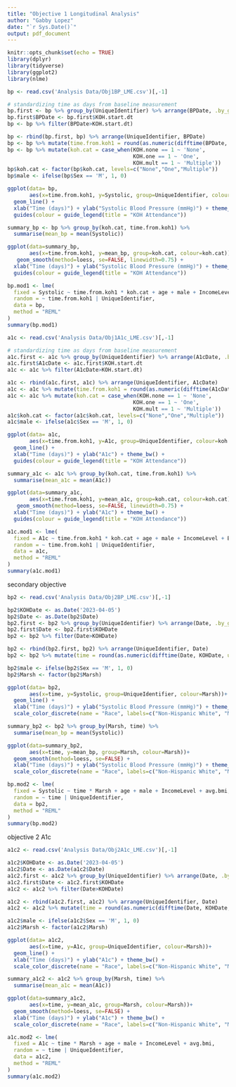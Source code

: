 ```yaml
---
title: "Objective 1 Longitudinal Analysis"
author: "Gabby Lopez"
date: "`r Sys.Date()`"
output: pdf_document
---
```


```r
knitr::opts_chunk$set(echo = TRUE)
library(dplyr)
library(tidyverse)
library(ggplot2)
library(nlme)
```

```r
bp <- read.csv('Analysis Data/Obj1BP_LME.csv')[,-1]
```

```r
# standardizing time as days from baseline measurement
bp.first <- bp %>% group_by(UniqueIdentifier) %>% arrange(BPDate, .by_group=TRUE) %>% slice_head()
bp.first$BPDate <- bp.first$KOH.start.dt
bp <- bp %>% filter(BPDate>KOH.start.dt)

bp <- rbind(bp.first, bp) %>% arrange(UniqueIdentifier, BPDate)
bp <- bp %>% mutate(time.from.koh1 = round(as.numeric(difftime(BPDate, KOH.start.dt, units="days"))))
bp <- bp %>% mutate(koh.cat = case_when(KOH.none == 1 ~ 'None',
                                        KOH.one == 1 ~ 'One',
                                        KOH.mult == 1 ~ 'Multiple'))
bp$koh.cat <- factor(bp$koh.cat, levels=c("None","One","Multiple"))
bp$male <- ifelse(bp$Sex == 'M', 1, 0)

ggplot(data= bp, 
       aes(x=time.from.koh1, y=Systolic, group=UniqueIdentifier, colour=koh.cat))+
  geom_line() +
  xlab("Time (days)") + ylab("Systolic Blood Pressure (mmHg)") + theme_bw() +
  guides(colour = guide_legend(title = "KOH Attendance"))

summary_bp <- bp %>% group_by(koh.cat, time.from.koh1) %>%
  summarise(mean_bp = mean(Systolic))

ggplot(data=summary_bp, 
       aes(x=time.from.koh1, y=mean_bp, group=koh.cat, colour=koh.cat))+ 
   geom_smooth(method=loess, se=FALSE, linewidth=0.75) + 
  xlab("Time (days)") + ylab("Systolic Blood Pressure (mmHg)") + theme_bw() +
  guides(colour = guide_legend(title = "KOH Attendance"))
```


```r
bp.mod1 <- lme(
  fixed = Systolic ~ time.from.koh1 * koh.cat + age + male + IncomeLevel + BLACERISK + avg.bmi,
  random = ~ time.from.koh1 | UniqueIdentifier,
  data = bp,
  method = "REML"
)
summary(bp.mod1)
```

```r
a1c <- read.csv('Analysis Data/Obj1A1c_LME.csv')[,-1]
```

```r
# standardizing time as days from baseline measurement
a1c.first <- a1c %>% group_by(UniqueIdentifier) %>% arrange(A1cDate, .by_group=TRUE) %>% slice_head()
a1c.first$A1cDate <- a1c.first$KOH.start.dt
a1c <- a1c %>% filter(A1cDate>KOH.start.dt)

a1c <- rbind(a1c.first, a1c) %>% arrange(UniqueIdentifier, A1cDate)
a1c <- a1c %>% mutate(time.from.koh1 = round(as.numeric(difftime(A1cDate, KOH.start.dt, units="days"))))
a1c <- a1c %>% mutate(koh.cat = case_when(KOH.none == 1 ~ 'None',
                                        KOH.one == 1 ~ 'One',
                                        KOH.mult == 1 ~ 'Multiple'))
a1c$koh.cat <- factor(a1c$koh.cat, levels=c("None","One","Multiple"))
a1c$male <- ifelse(a1c$Sex == 'M', 1, 0)

ggplot(data= a1c, 
       aes(x=time.from.koh1, y=A1c, group=UniqueIdentifier, colour=koh.cat))+
  geom_line() + 
  xlab("Time (days)") + ylab("A1c") + theme_bw() +
  guides(colour = guide_legend(title = "KOH Attendance"))

summary_a1c <- a1c %>% group_by(koh.cat, time.from.koh1) %>%
  summarise(mean_a1c = mean(A1c))

ggplot(data=summary_a1c, 
       aes(x=time.from.koh1, y=mean_a1c, group=koh.cat, colour=koh.cat))+
   geom_smooth(method=loess, se=FALSE, linewidth=0.75) + 
  xlab("Time (days)") + ylab("A1c") + theme_bw() +
  guides(colour = guide_legend(title = "KOH Attendance"))

```


```r
a1c.mod1 <- lme(
  fixed = A1c ~ time.from.koh1 * koh.cat + age + male + IncomeLevel + BLACERISK + avg.bmi,
  random = ~ time.from.koh1 | UniqueIdentifier,
  data = a1c,
  method = "REML"
)
summary(a1c.mod1)
```



secondary objective

```r
bp2 <- read.csv('Analysis Data/Obj2BP_LME.csv')[,-1]

bp2$KOHDate <- as.Date('2023-04-05')
bp2$Date <- as.Date(bp2$Date)
bp2.first <- bp2 %>% group_by(UniqueIdentifier) %>% arrange(Date, .by_group=TRUE) %>% slice_head()
bp2.first$Date <- bp2.first$KOHDate
bp2 <- bp2 %>% filter(Date>KOHDate)

bp2 <- rbind(bp2.first, bp2) %>% arrange(UniqueIdentifier, Date)
bp2 <- bp2 %>% mutate(time = round(as.numeric(difftime(Date, KOHDate, units="days"))))

bp2$male <- ifelse(bp2$Sex == 'M', 1, 0)
bp2$Marsh <- factor(bp2$Marsh)

ggplot(data= bp2, 
       aes(x=time, y=Systolic, group=UniqueIdentifier, colour=Marsh))+
  geom_line() +
  xlab("Time (days)") + ylab("Systolic Blood Pressure (mmHg)") + theme_bw() + 
  scale_color_discrete(name = "Race", labels=c("Non-Hispanic White", "Marshallese"))

summary_bp2 <- bp2 %>% group_by(Marsh, time) %>%
  summarise(mean_bp = mean(Systolic))

ggplot(data=summary_bp2, 
       aes(x=time, y=mean_bp, group=Marsh, colour=Marsh))+
  geom_smooth(method=loess, se=FALSE) + 
  xlab("Time (days)") + ylab("Systolic Blood Pressure (mmHg)") + theme_bw() +
  scale_color_discrete(name = "Race", labels=c("Non-Hispanic White", "Marshallese"))
```

```r
bp.mod2 <- lme(
  fixed = Systolic ~ time * Marsh + age + male + IncomeLevel + avg.bmi,
  random = ~ time | UniqueIdentifier,
  data = bp2,
  method = "REML"
)
summary(bp.mod2)
```

objective 2 A1c
```r
a1c2 <- read.csv('Analysis Data/Obj2A1c_LME.csv')[,-1]

a1c2$KOHDate <- as.Date('2023-04-05')
a1c2$Date <- as.Date(a1c2$Date)
a1c2.first <- a1c2 %>% group_by(UniqueIdentifier) %>% arrange(Date, .by_group=TRUE) %>% slice_head()
a1c2.first$Date <- a1c2.first$KOHDate
a1c2 <- a1c2 %>% filter(Date>KOHDate)

a1c2 <- rbind(a1c2.first, a1c2) %>% arrange(UniqueIdentifier, Date)
a1c2 <- a1c2 %>% mutate(time = round(as.numeric(difftime(Date, KOHDate, units="days"))))

a1c2$male <- ifelse(a1c2$Sex == 'M', 1, 0)
a1c2$Marsh <- factor(a1c2$Marsh)

ggplot(data= a1c2, 
       aes(x=time, y=A1c, group=UniqueIdentifier, colour=Marsh))+
  geom_line() +
  xlab("Time (days)") + ylab("A1c") + theme_bw() + 
  scale_color_discrete(name = "Race", labels=c("Non-Hispanic White", "Marshallese"))

summary_a1c2 <- a1c2 %>% group_by(Marsh, time) %>%
  summarise(mean_a1c = mean(A1c))

ggplot(data=summary_a1c2, 
       aes(x=time, y=mean_a1c, group=Marsh, colour=Marsh))+
  geom_smooth(method=loess, se=FALSE) + 
  xlab("Time (days)") + ylab("A1c") + theme_bw() + 
  scale_color_discrete(name = "Race", labels=c("Non-Hispanic White", "Marshallese"))
```

```r
a1c.mod2 <- lme(
  fixed = A1c ~ time * Marsh + age + male + IncomeLevel + avg.bmi,
  random = ~ time | UniqueIdentifier,
  data = a1c2,
  method = "REML"
)
summary(a1c.mod2)
```

